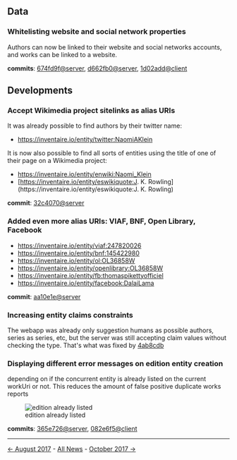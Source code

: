 <!-- LANG:EN, title="September 2017"-->

== Data ==

=== Whitelisting website and social network properties ===

Authors can now be linked to their website and social networks accounts, and works can be linked to a website.

'''commits''': [https://github.com/inventaire/inventaire/commit/674fd9f 674fd9f@server], [https://github.com/inventaire/inventaire/commit/d662fb0 d662fb0@server], [https://github.com/inventaire/inventaire-client/commit/1d02add 1d02add@client]

== Developments ==

=== Accept Wikimedia project sitelinks as alias URIs ===

It was already possible to find authors by their twitter name:

* https://inventaire.io/entity/twitter:NaomiAKlein

It is now also possible to find all sorts of entities using the title of one of their page on a Wikimedia project:

* https://inventaire.io/entity/enwiki:Naomi_Klein
* [https://inventaire.io/entity/eswikiquote:J. K. Rowling](https://inventaire.io/entity/eswikiquote:J. K. Rowling)

'''commit''': [https://github.com/inventaire/inventaire/commit/32c4070 32c4070@server]

=== Added even more alias URIs: VIAF, BNF, Open Library, Facebook ===

* https://inventaire.io/entity/viaf:247820026
* https://inventaire.io/entity/bnf:145422980
* https://inventaire.io/entity/ol:OL36858W
* https://inventaire.io/entity/openlibrary:OL36858W
* https://inventaire.io/entity/fb:thomaspikettyofficiel
* https://inventaire.io/entity/facebook:DalaiLama

'''commit''': [https://github.com/inventaire/inventaire/commit/aa10e1e aa10e1e@server]

=== Increasing entity claims constraints ===

The webapp was already only suggestion humans as possible authors, series as series, etc, but the server was still accepting claim values without checking the type. That's what was fixed by [https://github.com/inventaire/inventaire/commit/4ab8cdb 4ab8cdb]

=== Displaying different error messages on edition entity creation ===

depending on if the concurrent entity is already listed on the current workUri or not. This reduces the amount of false positive duplicate works reports

[[File:https://user-images.githubusercontent.com/1596934/31005527-5b192250-a4f9-11e7-9c5f-8dd394a39671.png|edition already listed]]

'''commits''': [https://github.com/inventaire/inventaire/commit/365e726 365e726@server], [https://github.com/inventaire/inventaire-client/commit/082e6f5 082e6f5@client]

<hr>

[[August 2017|← August 2017]] - [[News|All News]] - [[October 2017|October 2017 →]]

